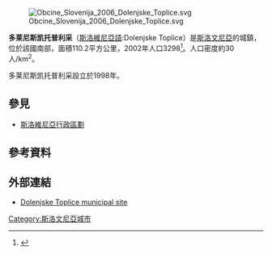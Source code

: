 [[File:Obcine_Slovenija_2006_Dolenjske_Toplice.svg|thumb]]

'''多莱尼斯凯托普利采'''（[[斯洛維尼亞語|斯洛維尼亞語]]:Dolenjske Toplice）是[[斯洛文尼亞|斯洛文尼亞]]的城鎮，位於該國南部，面積110.2平方公里，2002年人口3298<ref>{{Cite web |url=http://www.stat.si/popis2002/en/ |title=Statistical Office of the Republic of Slovenia, census of 2002 |accessdate=2017-02-07 |archive-date=2016-12-18 |archive-url=https://web.archive.org/web/20161218144633/http://www.stat.si/popis2002/en/ |dead-url=no }}</ref>。人口密度約30人/km<sup>2</sup>。

多莱尼斯凯托普利采設立於1998年。
==參見==
*[[斯洛維尼亞行政區劃|斯洛維尼亞行政區劃]]

==參考資料==
{{Reflist}}

==外部連結==
* [http://www.dolenjske-toplice.si/ Dolenjske Toplice municipal site] {{Wayback|url=http://www.dolenjske-toplice.si/ |date=20210203162510 }}


{{Slovenia-geo-stub}}
[[Category:斯洛文尼亞城市|Category:斯洛文尼亞城市]]